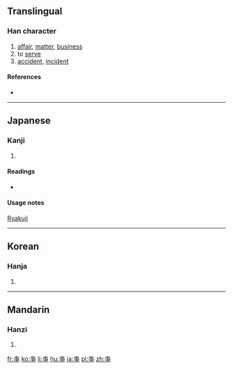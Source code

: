 {{also|事}}<!-- may be replaced by zh-forms -->
==Translingual==

===Han character===
{{Han char|rn=6|rad=亅|as=06|sn=7|four=|canj=JFLN}}

# [[affair]], [[matter]], [[business]]
# to [[serve]]
# [[accident]], [[incident]]

====References====
* {{Han ref|kx=0085.221|hdz=10021.111|uh=4E8A|ud=20106}}

----

==Japanese==

===Kanji===
{{ja-kanji|grade=|rs=亅06}}

# {{defn|lang=ja|sort=亅06}}

====Readings====
* {{ja-readings|on=[[じ]] (''ji''), [[し]] (''shi''), [[ず]] (''zu'')|kun=[[こと]] (''koto''), [[つかう]] ([[亊う]], ''tsukau''), [[つかえる]] ([[亊える]], ''tsukaeru'')}}

====Usage notes====
[[Wikipedia:Ryakuji|Ryakuji]]

----

==Korean==

===Hanja===
{{ko-hanja|hangeul=사|rv=sa|mr=sa}}

# {{defn|lang=ko|sort=亅06}}

----

==Mandarin==

===Hanzi===
{{cmn-hanzi|pin=[[shì]] ([[shi4]]), [[xū]] ([[xu1]])|wg=shih<sup>4</sup>, hsü<sup>1</sup>}}

# {{defn|lang=cmn|sort=亅06}}

[[fr:亊]]
[[ko:亊]]
[[li:亊]]
[[hu:亊]]
[[ja:亊]]
[[pl:亊]]
[[zh:亊]]